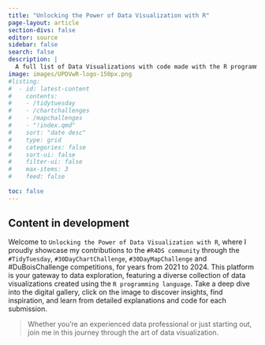 ```yaml
---
title: "Unlocking the Power of Data Visualization with R"
page-layout: article
section-divs: false
editor: source
sidebar: false
search: false
description: | 
  A full list of Data Visualizations with code made with the R programming language.
image: images/UPDVwR-logo-150px.png
#listing:
#  - id: latest-content
#    contents: 
#    - /tidytuesday
#    - /chartchallenges
#    - /mapchallenges
#    - "!index.qmd"
#    sort: "date desc"
#    type: grid
#    categories: false
#    sort-ui: false
#    filter-ui: false
#    max-items: 3
#    feed: false
    
toc: false 
---
```


::: callout-warning
## Content in development
:::

Welcome to `Unlocking the Power of Data Visualization with R`, where I proudly showcase my contributions to the `#R4DS community` through the `#TidyTuesday`, `#30DayChartChallenge`, `#30DayMapChallenge` and #DuBoisChallenge competitions, for years from 2021 to 2024. This platform is your gateway to data exploration, featuring a diverse collection of data visualizations created using the `R programming language`. Take a deep dive into the digital gallery, click on the image to discover insights, find inspiration, and learn from detailed explanations and code for each submission.

> Whether you're an experienced data professional or just starting out, join me in this journey through the art of data visualization.
